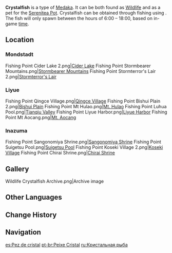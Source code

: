 {{About|the fish|the [[furnishing]]|Ornamental Crystalfish}}
{{Item Infobox
|id           = 131005
|image        = Item Crystalfish.png
|type         = Fish
|invCategory  = Materials
|lbFamily     = Fish
|lbGroup      = Medaka
|lbType       = Wildlife
|location     = Multiple locations
|rarity       = 3
|description  = A rare [[Medaka]] that glitters like crystal. Its patterns are very intricate indeed, to the point where it is often called the "Medaka Aesthete."<br />Some merchants will claim that these Medaka will lay a crystal pearl under certain extreme conditions and that this pearl is both an item of great price and a sign of quality. This has made these fish very sought after by people from all walks of life and caused their market value to soar. However, this is just amusing to the fishermen, who know the inside story: That object is merely a [[Loach Pearl]] that the fish ate by mistake. It rolled into the fish's salty intestines, only to spat back out of the mouths of merchants with an agenda. Some grounds for a price hike that is!"
|source1      = [[Fishing]]
}}
'''Crystalfish''' is a type of [[Medaka]]. It can be both found as [[Wildlife]] and as a pet for the [[Serenitea Pot]]. Crystalfish can be obtained through fishing using {{Item|Fruit Paste Bait|20}}. The fish will only spawn between the hours of 6:00 – 18:00, based on in-game [[time]].

==Location==
{{Main|Fishing Points}}

===Mondstadt===
<gallery hideaddbutton="true" captionalign="center">
Fishing Point Cider Lake 2.png|[[Cider Lake]]
Fishing Point Stormbearer Mountains.png|[[Stormbearer Mountains]]
Fishing Point Stormterror's Lair 2.png|[[Stormterror's Lair]]
</gallery>

===Liyue===
<gallery hideaddbutton="true" captionalign="center">
Fishing Point Qingce Village.png|[[Qingce Village]]
Fishing Point Bishui Plain 2.png|[[Bishui Plain]]
Fishing Point Mt Hulao.png|[[Mt. Hulao]]
Fishing Point Luhua Pool.png|[[Tianqiu Valley]]
Fishing Point Liyue Harbor.png|[[Liyue Harbor]]
Fishing Point Mt Aocang.png|[[Mt. Aocang]]
</gallery>

===Inazuma===
<gallery hideaddbutton="true" captionalign="center">
Fishing Point Sangonomiya Shrine.png|[[Sangonomiya Shrine]]
Fishing Point Suigetsu Pool.png|[[Suigetsu Pool]]
Fishing Point Koseki Village 2.png|[[Koseki Village]]
Fishing Point Chirai Shrine.png|[[Chirai Shrine]]
</gallery>

==Gallery==
<gallery hideaddbutton="true" captionalign="center">
Wildlife Crystalfish Archive.png|Archive image
</gallery>

==Other Languages==
{{Other Languages
|en      = Crystalfish
|zhs     = 水晶宴
|zhs_rm  = Shuǐjīngyàn
|zht     = 水晶宴
|zht_rm  = Shuǐjīngyàn
|zh_tl   = Crystal Banquet
|ja      = 水晶宴
|ja_rm   = Suishouen
|ja_tl   = Crystal Banquet
|ko      = 수정빛 구피
|ko_rm   = Sujeong-bit Gupi
|ko_tl   = Crystal-Colored Guppy
|es      = Pez de cristal
|es_tl   = Crystalfish
|fr      = Poisson cristal
|fr_tl   = Crystal Fish
|ru      = Кристальная рыба
|ru_tl   = Crystalfish
|th      = Crystalfish
|vi      = Cá Pha Lê
|vi_tl   = 
|de      = Kristallfisch
|de_tl   = Crystalfish
|id      = Crystalfish
|pt      = Peixe Cristal
|pt_tl   = Crystalfish
}}

==Change History==
{{Change History|2.1}}

==Navigation==
{{Material Navbox|type=Fishing Materials|state=collapsed}}
{{Wildlife Navbox}}

[[es:Pez de cristal]]
[[pt-br:Peixe Cristal]]
[[ru:Кристальная рыба]]